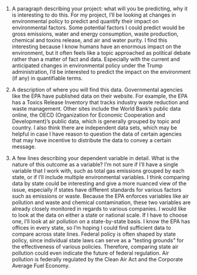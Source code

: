 1. A paragraph describing your project: what will you be predicting, why it is interesting to do this.
For my project, I'll be looking at changes in environmental policy to predict and quantify their impact on environmental factors. Some potential factors I could predict would be gross emissions, water and energy consumption, waste production, chemical and toxins release, and air and water purity. I find this interesting because I know humans have an enormous impact on the environment, but it often feels like a topic approached as political debate rather than a matter of fact and data. Especially with the current and anticipated changes in environmental policy under the Trump administration, I'd be interested to predict the impact on the environment (if any) in quantifiable terms.   

2. A description of where you will find this data.
Governmental agencies like the EPA have published data on their website. For example, the EPA has a Toxics Release Inventory that tracks industry waste reduction and waste management. Other sites include the World Bank's public data online, the OECD (Organization for Economic Cooperation and Development)'s public data, which is generally grouped by topic and country. I also think there are independent data sets, which may be helpful in case I have reason to question the data of certain agencies that may have incentive to distribute the data to convey a certain message. 

3. A few lines describing your dependent variable in detail. What is the nature of this outcome as a variable?
I'm not sure if I'll have a single variable that I work with, such as total gas emissions grouped by each state, or if I'll include multiple environmental variables. I think comparing data by state could be interesting and give a more nuanced view of the issue, especially if states have different standards for various factors such as emissions or waste. Because the EPA enforces variables like air pollution and waste and chemical contamination, these two variables are already closely monitored in regards to various companies. I would like to look at the data on either a state or national scale. If I have to choose one, I'll look at air pollution on a state-by-state basis. I know the EPA has offices in every state, so I'm hoping I could find sufficient data to compare across state lines. Federal policy is often shaped by state policy, since individual state laws can serve as a "testing grounds" for the effectiveness of various policies. Therefore, comparing state air pollution could even indicate the future of federal regulation. Air pollution is federally regulated by the Clean Air Act and the Corporate Average Fuel Economy.